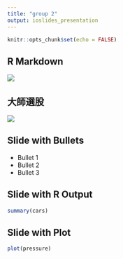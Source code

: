 ```yaml
---
title: "group 2"
output: ioslides_presentation
---
```


```r
knitr::opts_chunk$set(echo = FALSE)
```

## R Markdown

![](https://seanlee128.github.io/stock-filter/intro.png)


## 大師選股

![](https://seanlee128.github.io/stock-filter/master.png)

## Slide with Bullets

- Bullet 1
- Bullet 2
- Bullet 3

## Slide with R Output

```r
summary(cars)
```

## Slide with Plot

```r
plot(pressure)
```

